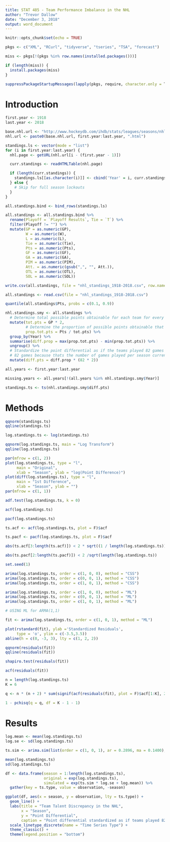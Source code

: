 ```yaml
---
title: STAT 485 - Team Performance Imbalance in the NHL
author: "Trevor Dallow"
date: "December 3, 2018"
output: word_document
---
```


```r
knitr::opts_chunk$set(echo = TRUE)

pkgs <- c("XML", "RCurl", "tidyverse", "tseries", "TSA", "forecast")

miss <- pkgs[!(pkgs %in% row.names(installed.packages()))]

if (length(miss)) {
  install.packages(miss)
}

suppressPackageStartupMessages(lapply(pkgs, require, character.only = T))
```

# Introduction

```r
first.year <- 1918
last.year <- 2018

base.nhl.url <- "http://www.hockeydb.com/ihdb/stats/leagues/seasons/nhl1927"
nhl.url <- paste0(base.nhl.url, first.year:last.year, ".html")
```

```r
standings.ls <- vector(mode = "list")
for (i in first.year:last.year) {
  nhl.page <- getURL(nhl.url[i - (first.year - 1)])

  curr.standings <- readHTMLTable(nhl.page)

  if (length(curr.standings)) {
    standings.ls[[as.character(i)]] <- cbind('Year' = i, curr.standings[[1]])
  } else {
    # Skip for full season lockouts
  }
}

all.standings.bind <- bind_rows(standings.ls)
```

```r
all.standings <- all.standings.bind %>%
  rename(Playoff = `Playoff Results`, Tie = `T`) %>%
  filter(Playoff != "") %>%
  mutate(GP = as.numeric(GP),
         W = as.numeric(W),
         L = as.numeric(L),
         Tie = as.numeric(Tie),
         Pts = as.numeric(Pts),
         GF = as.numeric(GF),
         GA = as.numeric(GA),
         PIM = as.numeric(PIM),
         Att. = as.numeric(gsub(",", "", Att.)),
         OTL = as.numeric(OTL),
         SOL = as.numeric(SOL))

write.csv(all.standings, file = "nhl_standings_1918-2018.csv", row.names = F)
```

```r
all.standings <- read.csv(file = "nhl_standings_1918-2018.csv")

quantile(all.standings$Pts, probs = c(0.1, 0.9))

nhl.standings.smy <- all.standings %>%
  # Determine total possible points obtainable for each team for every season
  mutate(tot.pts = GP * 2,
         # Determine the proportion of possible points obtainable that each team achieved
         prop.tot.pts = Pts / tot.pts) %>%
  group_by(Year) %>%
  summarise(diff.prop = max(prop.tot.pts) - min(prop.tot.pts)) %>%
  ungroup() %>%
  # Standardize the point differential as if the teams played 82 games a season
  # 82 games because thats the number of games played per season currently
  mutate(diff.pts = diff.prop * (82 * 2))

all.years <- first.year:last.year

missing.years <- all.years[!(all.years %in% nhl.standings.smy$Year)]
```

```r
standings.ts <- ts(nhl.standings.smy$diff.pts)
```

# Methods

```r
qqnorm(standings.ts)
qqline(standings.ts)
```

```r
log.standings.ts <- log(standings.ts)

qqnorm(log.standings.ts, main = "Log Transform")
qqline(log.standings.ts)
```

```r
par(mfrow = c(1, 2))
plot(log.standings.ts, type = "l",
     main = "Original",
     xlab = "Season", ylab = "log(Point Difference)")
plot(diff(log.standings.ts), type = "l",
     main = "1st Difference",
     xlab = "Season", ylab = "")
par(mfrow = c(1, 1))
```

```r
adf.test(log.standings.ts, k = 0)
```

```r
acf(log.standings.ts)

pacf(log.standings.ts)
```

```r
ts.acf <- acf(log.standings.ts, plot = F)$acf

ts.pacf <- pacf(log.standings.ts, plot = F)$acf

abs(ts.acf[3:length(ts.acf)]) < 2 * sqrt((1 / length(log.standings.ts)) * (1 + 2 * sum(ts.acf[2] ^ 2)))

abs(ts.pacf[2:length(ts.pacf)]) < 2 /sqrt(length(log.standings.ts))
```

```r
set.seed(1)

arima(log.standings.ts, order = c(1, 0, 0), method = "CSS")
arima(log.standings.ts, order = c(0, 0, 1), method = "CSS")
arima(log.standings.ts, order = c(1, 0, 1), method = "CSS")

arima(log.standings.ts, order = c(1, 0, 0), method = "ML")
arima(log.standings.ts, order = c(0, 0, 1), method = "ML")
arima(log.standings.ts, order = c(1, 0, 1), method = "ML")
```

```r
# USING ML for ARMA(1,1)

fit <- arima(log.standings.ts, order = c(1, 0, 1), method = "ML")
```

```r
plot(rstandard(fit), ylab ='Standardized Residuals', 
     type = 'o', ylim = c(-3.5,3.5))
abline(h = c(0, -3, 3), lty = c(1, 2, 2))
```

```r
qqnorm(residuals(fit))
qqline(residuals(fit))
```

```r
shapiro.test(residuals(fit))
```

```r
acf(residuals(fit))
```

```r
n = length(log.standings.ts)
K = 6

q <- n * (n + 2) * sum(signif(acf(residuals(fit), plot = F)$acf[1:K], 2) ^ 2 / (n - c(1:K)))

1 - pchisq(q = q, df = K - 1 - 1)
```

# Results

```r
log.mean <- mean(log.standings.ts)
log.se <- sd(log.standings.ts)

ts.sim <- arima.sim(list(order = c(1, 0, 1), ar = 0.2896, ma = 0.1400), n = length(log.standings.ts))

mean(log.standings.ts)
sd(log.standings.ts)
```

```r
df <- data.frame(season = 1:length(log.standings.ts),
                 original = exp(log.standings.ts),
                 simulated = exp(ts.sim * log.se + log.mean)) %>%
  gather(key = ts.type, value = observation, -season)

ggplot(df, aes(x = season, y = observation, lty = ts.type)) +
  geom_line() +
  labs(title = "Team Talent Discrepancy in the NHL",
       x = "Season",
       y = "Point Differential",
       caption = "Point differential standardized as if teams played 82 game season.") +
  scale_linetype_discrete(name = "Time Series Type") +
  theme_classic() +
  theme(legend.position = "bottom")
```